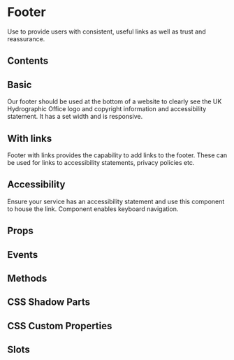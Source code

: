 # Footer
Use to provide users with consistent, useful links as well as trust and reassurance.

## Contents

## Basic
Our footer should be used at the bottom of a website to clearly see the UK Hydrographic Office logo and copyright information and accessibility statement. It has a set width and is responsive.


<Basic />

## With links
Footer with links provides the capability to add links to the footer. These can be used for links to accessibility statements, privacy policies etc.

## Accessibility
Ensure your service has an accessibility statement and use this component to house the link. Component enables keyboard navigation.

## Props


<Props />

## Events


<Events />

## Methods


<Methods />

## CSS Shadow Parts


<Parts />

## CSS Custom Properties


<CustomProps />

## Slots


<Slots />
